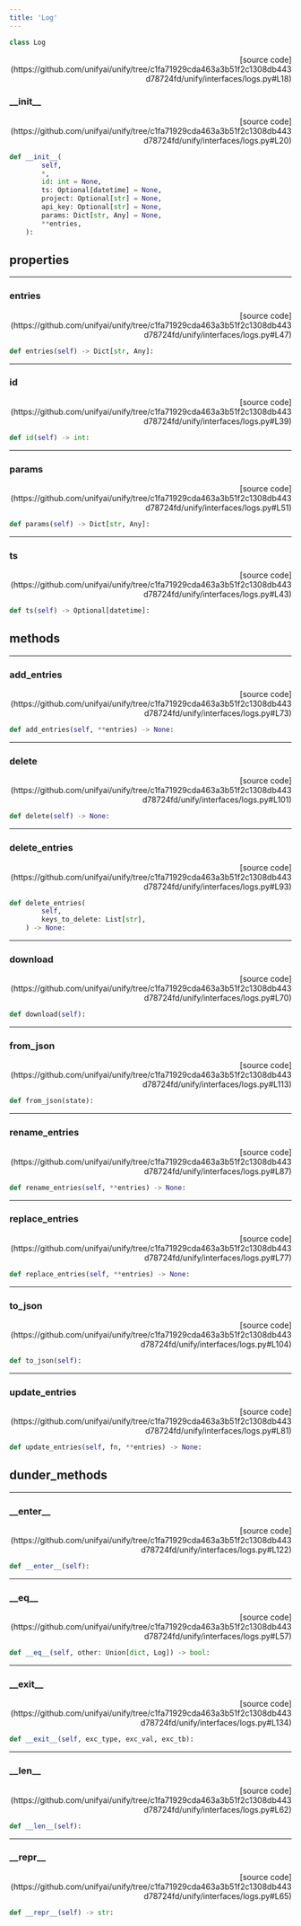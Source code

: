 ```yaml
---
title: 'Log'
---
```


```python
class Log
```

<p align="right">[source code](https://github.com/unifyai/unify/tree/c1fa71929cda463a3b51f2c1308db443d78724fd/unify/interfaces/logs.py#L18)</p>



### \_\_init\_\_

<p align="right">[source code](https://github.com/unifyai/unify/tree/c1fa71929cda463a3b51f2c1308db443d78724fd/unify/interfaces/logs.py#L20)</p>

```python
def __init__(
        self,
        *,
        id: int = None,
        ts: Optional[datetime] = None,
        project: Optional[str] = None,
        api_key: Optional[str] = None,
        params: Dict[str, Any] = None,
        **entries,
    ):
```



## properties

---

### entries

<p align="right">[source code](https://github.com/unifyai/unify/tree/c1fa71929cda463a3b51f2c1308db443d78724fd/unify/interfaces/logs.py#L47)</p>

```python
def entries(self) -> Dict[str, Any]:
```



---

### id

<p align="right">[source code](https://github.com/unifyai/unify/tree/c1fa71929cda463a3b51f2c1308db443d78724fd/unify/interfaces/logs.py#L39)</p>

```python
def id(self) -> int:
```



---

### params

<p align="right">[source code](https://github.com/unifyai/unify/tree/c1fa71929cda463a3b51f2c1308db443d78724fd/unify/interfaces/logs.py#L51)</p>

```python
def params(self) -> Dict[str, Any]:
```



---

### ts

<p align="right">[source code](https://github.com/unifyai/unify/tree/c1fa71929cda463a3b51f2c1308db443d78724fd/unify/interfaces/logs.py#L43)</p>

```python
def ts(self) -> Optional[datetime]:
```



## methods

---

### add\_entries

<p align="right">[source code](https://github.com/unifyai/unify/tree/c1fa71929cda463a3b51f2c1308db443d78724fd/unify/interfaces/logs.py#L73)</p>

```python
def add_entries(self, **entries) -> None:
```



---

### delete

<p align="right">[source code](https://github.com/unifyai/unify/tree/c1fa71929cda463a3b51f2c1308db443d78724fd/unify/interfaces/logs.py#L101)</p>

```python
def delete(self) -> None:
```



---

### delete\_entries

<p align="right">[source code](https://github.com/unifyai/unify/tree/c1fa71929cda463a3b51f2c1308db443d78724fd/unify/interfaces/logs.py#L93)</p>

```python
def delete_entries(
        self,
        keys_to_delete: List[str],
    ) -> None:
```



---

### download

<p align="right">[source code](https://github.com/unifyai/unify/tree/c1fa71929cda463a3b51f2c1308db443d78724fd/unify/interfaces/logs.py#L70)</p>

```python
def download(self):
```



---

### from\_json

<p align="right">[source code](https://github.com/unifyai/unify/tree/c1fa71929cda463a3b51f2c1308db443d78724fd/unify/interfaces/logs.py#L113)</p>

```python
def from_json(state):
```



---

### rename\_entries

<p align="right">[source code](https://github.com/unifyai/unify/tree/c1fa71929cda463a3b51f2c1308db443d78724fd/unify/interfaces/logs.py#L87)</p>

```python
def rename_entries(self, **entries) -> None:
```



---

### replace\_entries

<p align="right">[source code](https://github.com/unifyai/unify/tree/c1fa71929cda463a3b51f2c1308db443d78724fd/unify/interfaces/logs.py#L77)</p>

```python
def replace_entries(self, **entries) -> None:
```



---

### to\_json

<p align="right">[source code](https://github.com/unifyai/unify/tree/c1fa71929cda463a3b51f2c1308db443d78724fd/unify/interfaces/logs.py#L104)</p>

```python
def to_json(self):
```



---

### update\_entries

<p align="right">[source code](https://github.com/unifyai/unify/tree/c1fa71929cda463a3b51f2c1308db443d78724fd/unify/interfaces/logs.py#L81)</p>

```python
def update_entries(self, fn, **entries) -> None:
```



## dunder_methods

---

### \_\_enter\_\_

<p align="right">[source code](https://github.com/unifyai/unify/tree/c1fa71929cda463a3b51f2c1308db443d78724fd/unify/interfaces/logs.py#L122)</p>

```python
def __enter__(self):
```



---

### \_\_eq\_\_

<p align="right">[source code](https://github.com/unifyai/unify/tree/c1fa71929cda463a3b51f2c1308db443d78724fd/unify/interfaces/logs.py#L57)</p>

```python
def __eq__(self, other: Union[dict, Log]) -> bool:
```



---

### \_\_exit\_\_

<p align="right">[source code](https://github.com/unifyai/unify/tree/c1fa71929cda463a3b51f2c1308db443d78724fd/unify/interfaces/logs.py#L134)</p>

```python
def __exit__(self, exc_type, exc_val, exc_tb):
```



---

### \_\_len\_\_

<p align="right">[source code](https://github.com/unifyai/unify/tree/c1fa71929cda463a3b51f2c1308db443d78724fd/unify/interfaces/logs.py#L62)</p>

```python
def __len__(self):
```



---

### \_\_repr\_\_

<p align="right">[source code](https://github.com/unifyai/unify/tree/c1fa71929cda463a3b51f2c1308db443d78724fd/unify/interfaces/logs.py#L65)</p>

```python
def __repr__(self) -> str:
```

